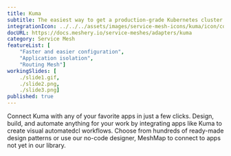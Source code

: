 ```yaml
---
title: Kuma
subtitle: The easiest way to get a production-grade Kubernetes cluster up and running
integrationIcon: ../../../assets/images/service-mesh-icons/kuma/icon/color/kuma-icon-color.svg
docURL: https://docs.meshery.io/service-meshes/adapters/kuma
category: Service Mesh
featureList: [
    "Faster and easier configuration",
    "Application isolation",
    "Routing Mesh"]
workingSlides: [
    ./slide1.gif,
    ./slide2.png,
    ./slide3.png]
published: true
---
```


<p>
    Connect Kuma with any of your favorite apps in just a few
    clicks. Design, build, and automate anything for your work by
    integrating apps like Kuma to create visual automatedcl
    workflows. Choose from hundreds of ready-made design patterns or use
    our no-code designer, MeshMap to connect to apps not yet in our
    library.
</p>
